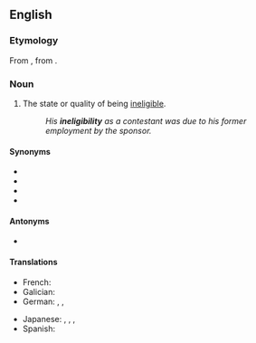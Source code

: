 ==English==

===Etymology===
From {{uder|en|fr|inéligibilité}}, from {{uder|en|frm|-}}.

===Noun===
{{en-noun|-|+}}

# The state or quality of being [[ineligible]]. <!--Websters def-->
#: ''His '''ineligibility''' as a contestant was due to his former employment by the sponsor.''

====Synonyms====
* {{l|en|disqualification}}
* {{l|en|invalidity}}
* {{l|en|unfitness}}
* {{l|en|unsuitability}}

====Antonyms====
* {{l|en|eligibility}}

====Translations====
{{trans-top|state or quality of being ineligible}}
* French: {{t+|fr|inéligibilité|f}}
* Galician: {{t+|gl|inelixibilidade|f}}
* German: {{t|de|Untauglichkeit|f}}, {{t|de|Ungeeignetheit|f}}, {{t|de|Unzulässigkeit|f}}
{{trans-mid}}
* Japanese: {{t+|ja|無資格|tr=mushikaku}}, {{t|ja|不適格|tr=futekikaku}}, {{t|ja|不適任|tr=futekinin}}, {{t|ja|潜り|tr=moguri}}
* Spanish: {{t|es|inelegibilidad}}
{{trans-bottom}}